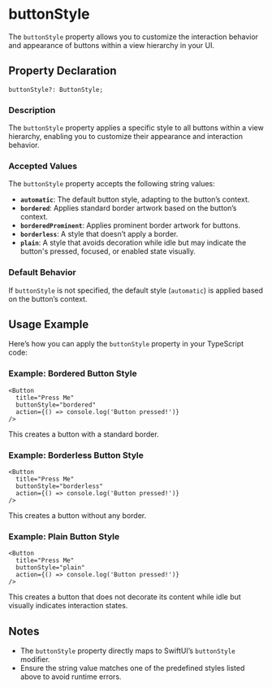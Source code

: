 # buttonStyle 


The `buttonStyle` property allows you to customize the interaction behavior and appearance of buttons within a view hierarchy in your UI.

## Property Declaration

```tsx
buttonStyle?: ButtonStyle;
```

### Description
The `buttonStyle` property applies a specific style to all buttons within a view hierarchy, enabling you to customize their appearance and interaction behavior.

### Accepted Values
The `buttonStyle` property accepts the following string values:

- **`automatic`**: The default button style, adapting to the button’s context.
- **`bordered`**: Applies standard border artwork based on the button’s context.
- **`borderedProminent`**: Applies prominent border artwork for buttons.
- **`borderless`**: A style that doesn’t apply a border.
- **`plain`**: A style that avoids decoration while idle but may indicate the button's pressed, focused, or enabled state visually.

### Default Behavior
If `buttonStyle` is not specified, the default style (`automatic`) is applied based on the button’s context.

## Usage Example

Here’s how you can apply the `buttonStyle` property in your TypeScript code:

### Example: Bordered Button Style

```tsx
<Button
  title="Press Me"
  buttonStyle="bordered"
  action={() => console.log('Button pressed!')}
/>
```

This creates a button with a standard border.

### Example: Borderless Button Style

```tsx
<Button
  title="Press Me"
  buttonStyle="borderless"
  action={() => console.log('Button pressed!')}
/>
```

This creates a button without any border.

### Example: Plain Button Style

```tsx
<Button
  title="Press Me"
  buttonStyle="plain"
  action={() => console.log('Button pressed!')}
/>
```

This creates a button that does not decorate its content while idle but visually indicates interaction states.

## Notes
- The `buttonStyle` property directly maps to SwiftUI’s `buttonStyle` modifier.
- Ensure the string value matches one of the predefined styles listed above to avoid runtime errors.
